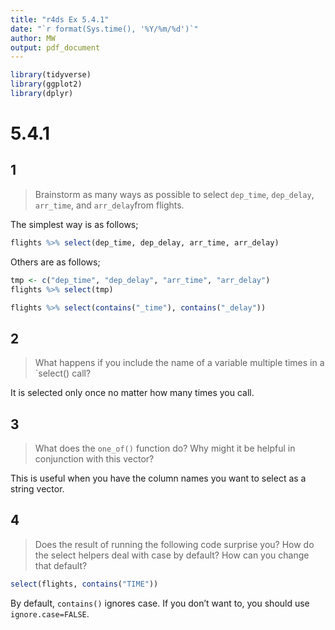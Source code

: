 ```yaml
---
title: "r4ds Ex 5.4.1"
date: "`r format(Sys.time(), '%Y/%m/%d')`"
author: MW
output: pdf_document
---
```


```r
library(tidyverse)
library(ggplot2)
library(dplyr)
```


# 5.4.1
## 1
> Brainstorm as many ways as possible to select `dep_time`, `dep_delay`, `arr_time`, and `arr_delay `from flights.

The simplest way is as follows;
```r
flights %>% select(dep_time, dep_delay, arr_time, arr_delay)
```

Others are as follows;
```r
tmp <- c("dep_time", "dep_delay", "arr_time", "arr_delay")
flights %>% select(tmp)
```
```r
flights %>% select(contains("_time"), contains("_delay"))
```

## 2
> What happens if you include the name of a variable multiple times in a `select() call? 

It is selected only once no matter how many times you call.

## 3

> What does the `one_of()` function do? Why might it be helpful in conjunction with this vector?  

This is useful when you have the column names you want to select as a string vector.

## 4

> Does the result of running the following code surprise you? How do the select helpers deal with case by default? How can you change that default?

```r
select(flights, contains("TIME"))
```

By default, `contains()` ignores case. If you don't want to, you should use `ignore.case=FALSE`.

